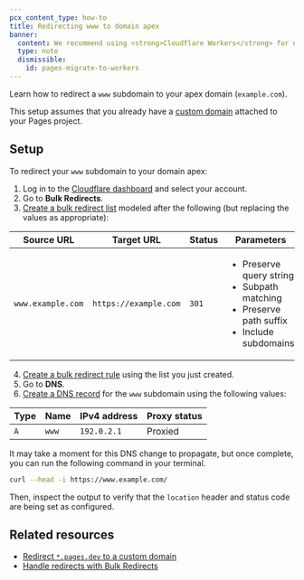 ```yaml
---
pcx_content_type: how-to
title: Redirecting www to domain apex
banner:
  content: We recommend using <strong>Cloudflare Workers</strong> for new projects. For existing Pages projects, see our <a href="/workers/static-assets/migrate-from-pages/">migration guide</a> and <a href="/workers/static-assets/migrate-from-pages/#compatibility-matrix">compatibility matrix</a>.
  type: note
  dismissible:
    id: pages-migrate-to-workers
---
```



Learn how to redirect a `www` subdomain to your apex domain (`example.com`).

This setup assumes that you already have a [custom domain](/pages/configuration/custom-domains/) attached to your Pages project.

## Setup

To redirect your `www` subdomain to your domain apex:

1. Log in to the [Cloudflare dashboard](https://dash.cloudflare.com) and select your account.
2. Go to **Bulk Redirects**.
3. [Create a bulk redirect list](/rules/url-forwarding/bulk-redirects/create-dashboard/#1-create-a-bulk-redirect-list) modeled after the following (but replacing the values as appropriate):

<Example>

| Source URL        | Target URL            | Status | Parameters                                                                                                               |
| ----------------- | --------------------- | ------ | ------------------------------------------------------------------------------------------------------------------------ |
| `www.example.com` | `https://example.com` | `301`  | <ul><li>Preserve query string</li><li>Subpath matching</li><li>Preserve path suffix</li><li>Include subdomains</li></ul> |

</Example>

4. [Create a bulk redirect rule](/rules/url-forwarding/bulk-redirects/create-dashboard/#2-create-a-bulk-redirect-rule) using the list you just created.
5. Go to **DNS**.
6. [Create a DNS record](/dns/manage-dns-records/how-to/create-dns-records/#create-dns-records) for the `www` subdomain using the following values:

<Example>

| Type | Name  | IPv4 address | Proxy status |
| ---- | ----- | ------------ | ------------ |
| `A`  | `www` | `192.0.2.1`  | Proxied      |

</Example>

It may take a moment for this DNS change to propagate, but once complete, you can run the following command in your terminal.

```sh
curl --head -i https://www.example.com/
```

Then, inspect the output to verify that the `location` header and status code are being set as configured.

## Related resources

- [Redirect `*.pages.dev` to a custom domain](/pages/how-to/redirect-to-custom-domain/)
- [Handle redirects with Bulk Redirects](/rules/url-forwarding/bulk-redirects/)

